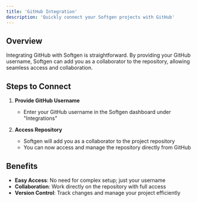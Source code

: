 ```yaml
---
title: 'GitHub Integration'
description: 'Quickly connect your Softgen projects with GitHub'
---
```


## Overview

Integrating GitHub with Softgen is straightforward. By providing your GitHub username, Softgen can add you as a collaborator to the repository, allowing seamless access and collaboration.

## Steps to Connect

1. **Provide GitHub Username**
   - Enter your GitHub username in the Softgen dashboard under "Integrations"

2. **Access Repository**
   - Softgen will add you as a collaborator to the project repository
   - You can now access and manage the repository directly from GitHub

## Benefits

- **Easy Access**: No need for complex setup; just your username
- **Collaboration**: Work directly on the repository with full access
- **Version Control**: Track changes and manage your project efficiently